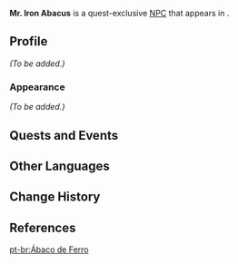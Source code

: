 {{Meta
<!-- REMOVE THIS TEMPLATE AFTER ADDING MISSING INFO -->
|missing_NPC_profile  = yes
}}
{{Character Infobox
|type             = Quest NPC
|image            = NPC Mr. Iron Abacus.png
|region           = Liyue
|location         = Liyue
|affiliation      = Wai's Amateur Fishmonger's
|title            = Warehouse Owner, Wai's Amateur Fishmonger's
|voiceEN          = [https://www.brookchalmersvo.com/ Brook Chalmers]<ref name="BrookChalmers">Twitter: [https://twitter.com/brookchalmersvo/status/1494474377001201665 EN VA Self Announcement] ([https://web.archive.org/web/20220218005543/https://twitter.com/brookchalmersvo/status/1494474377001201665 Archived])</ref>
}}
'''Mr. Iron Abacus''' is a quest-exclusive [[NPC]] that appears in {{Quest|Beneath the Surface}}.
<!--
==Location==
<gallery>
NPC Location Mr. Iron Abacus.png|Mr. Iron Abacus's location
NPC Location Mr. Iron Abacus Context.png|Additional context
</gallery>
-->
==Profile==
<!-- detailed story/lore information goes here -->
''(To be added.)''

===Appearance===
''(To be added.)''

==Quests and Events==
{{Quests and Events}}

==Other Languages==
{{Other Languages
|default_hidden = 1
|en      = Mr. Iron Abacus
|zhs     = 铁算盘
|zhs_rm  = Tiěsuànpán
|zht     = 鐵算盤
|zht_rm  = Tiěsuànpán
|zh_note = While his name literally means "iron abacus," this is a phrase used to describe an astute businessman.
|ja      = 鉄算盤
|ja_rm   = Tetsu Soroban{{Assumed}}
|ko      = 타산
|es      = Sr. Ábaco de Hierro
|fr      = M. Iron Abacus
|ru      = Господин Железные Счёты
|th      = Iron Abacus
|vi      = Bàn Tính Thép
|de      = Herr Eisenabakus
|id      = Tuan Iron Abacus
|pt      = Ábaco de Ferro
|tr      = Bay Demir Abaküs
|it      = Signor Abaco di ferro
}}

==Change History==
{{Change History|2.3}}

==References==
{{Reflist}}

[[pt-br:Ábaco de Ferro]]